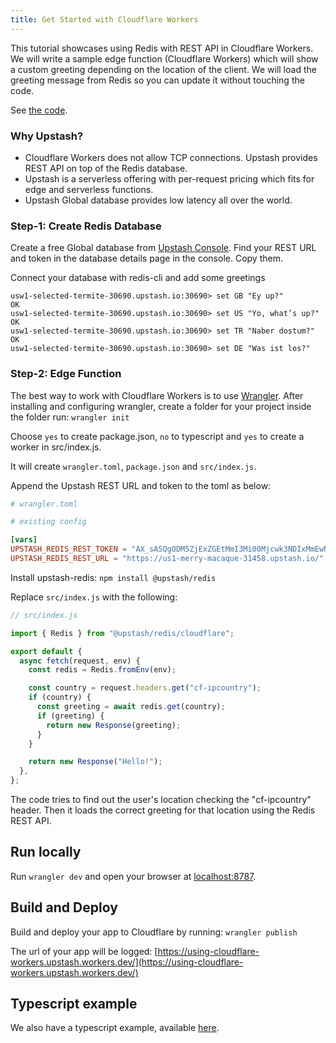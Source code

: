 ```yaml
---
title: Get Started with Cloudflare Workers
---
```


This tutorial showcases using Redis with REST API in Cloudflare Workers. We will
write a sample edge function (Cloudflare Workers) which will show a custom
greeting depending on the location of the client. We will load the greeting
message from Redis so you can update it without touching the code.

See
[the code](https://github.com/upstash/examples/tree/master/examples/using-cloudflare-workers).

### Why Upstash?

- Cloudflare Workers does not allow TCP connections. Upstash provides REST API
  on top of the Redis database.
- Upstash is a serverless offering with per-request pricing which fits for edge
  and serverless functions.
- Upstash Global database provides low latency all over the world.

### Step-1: Create Redis Database

Create a free Global database from
[Upstash Console](https://console.upstash.com). Find your REST URL and token in
the database details page in the console. Copy them.

Connect your database with redis-cli and add some greetings

```shell
usw1-selected-termite-30690.upstash.io:30690> set GB "Ey up?"
OK
usw1-selected-termite-30690.upstash.io:30690> set US "Yo, what’s up?"
OK
usw1-selected-termite-30690.upstash.io:30690> set TR "Naber dostum?"
OK
usw1-selected-termite-30690.upstash.io:30690> set DE "Was ist los?"
```

### Step-2: Edge Function

The best way to work with Cloudflare Workers is to use
[Wrangler](https://developers.cloudflare.com/workers/get-started/guide). After
installing and configuring wrangler, create a folder for your project inside the
folder run: `wrangler init`

Choose `yes` to create package.json, `no` to typescript and `yes` to create a
worker in src/index.js.

It will create `wrangler.toml`, `package.json` and `src/index.js`.

Append the Upstash REST URL and token to the toml as below:

```toml
# wrangler.toml

# existing config

[vars]
UPSTASH_REDIS_REST_TOKEN = "AX_sASQgODM5ZjExZGEtMmI3Mi00Mjcwk3NDIxMmEwNmNkYjVmOGVmZTk5MzQ="
UPSTASH_REDIS_REST_URL = "https://us1-merry-macaque-31458.upstash.io/"
```

Install upstash-redis: `npm install @upstash/redis`

Replace `src/index.js` with the following:

```javascript
// src/index.js

import { Redis } from "@upstash/redis/cloudflare";

export default {
  async fetch(request, env) {
    const redis = Redis.fromEnv(env);

    const country = request.headers.get("cf-ipcountry");
    if (country) {
      const greeting = await redis.get(country);
      if (greeting) {
        return new Response(greeting);
      }
    }

    return new Response("Hello!");
  },
};
```

The code tries to find out the user's location checking the "cf-ipcountry"
header. Then it loads the correct greeting for that location using the Redis
REST API.

## Run locally

Run `wrangler dev` and open your browser at
[localhost:8787](http://localhost:8787).

## Build and Deploy

Build and deploy your app to Cloudflare by running: `wrangler publish`

The url of your app will be logged:
[https://using-cloudflare-workers.upstash.workers.dev/](https://using-cloudflare-workers.upstash.workers.dev/)

## Typescript example

We also have a typescript example, available
[here](https://github.com/upstash/upstash-redis/tree/main/examples/cloudflare-workers-with-typescript).
